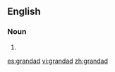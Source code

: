 ==English==

===Noun===
{{en-noun}}

# {{misspelling of|granddad}}

[[es:grandad]]
[[vi:grandad]]
[[zh:grandad]]